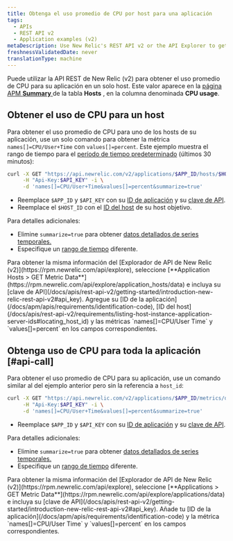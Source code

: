 ```yaml
---
title: Obtenga el uso promedio de CPU por host para una aplicación
tags:
  - APIs
  - REST API v2
  - Application examples (v2)
metaDescription: Use New Relic's REST API v2 or the API Explorer to get average CPU usage per by host.
freshnessValidatedDate: never
translationType: machine
---
```


Puede utilizar la API REST de New Relic (v2) para obtener el uso promedio de CPU para su aplicación en un solo host. Este valor aparece en la [página APM <DNT>**Summary**</DNT> ](/docs/apm/applications-menu/monitoring/apm-overview-page)de la tabla <DNT>**Hosts**</DNT> , en la columna denominada <DNT>**CPU usage**</DNT>.

## Obtener el uso de CPU para un host

Para obtener el uso promedio de CPU para uno de los hosts de su aplicación, use un solo comando para obtener la métrica `names[]=CPU/User+Time` con `values[]=percent`. Este ejemplo muestra el rango de tiempo para el [período de tiempo predeterminado](/docs/apis/rest-api-v2/requirements/specifying-time-range-v2) (últimos 30 minutos):

```bash
curl -X GET "https://api.newrelic.com/v2/applications/$APP_ID/hosts/$HOST_ID/metrics/data.json" \
     -H "Api-Key:$API_KEY" -i \
     -d 'names[]=CPU/User+Time&values[]=percent&summarize=true'
```

* Reemplace `$APP_ID` y `$API_KEY` con su [ID de aplicación](/docs/apm/apis/requirements/identification-code) y su [clave de API](/docs/apis/rest-api-v2/getting-started/introduction-new-relic-rest-api-v2#api_key).
* Reemplace el `$HOST_ID` con el [ID del host](/docs/apis/rest-api-v2/requirements/listing-host-instance-application-server-ids#locating_host_id) de su host objetivo.

Para detalles adicionales:

* Elimine `summarize=true` para obtener [datos detallados de series temporales.](/docs/apis/rest-api-v2/requirements/calculating-average-metric-values-summarize)
* Especifique un [rango de tiempo](/docs/apis/rest-api-v2/requirements/specifying-time-range-v2) diferente.

<Callout variant="tip">
  Para obtener la misma información del [Explorador de API de New Relic (v2)](https://rpm.newrelic.com/api/explore), seleccione [<DNT>**Application Hosts > GET Metric Data**</DNT>](https://rpm.newrelic.com/api/explore/application_hosts/data) e incluya su [clave de API](/docs/apis/rest-api-v2/getting-started/introduction-new-relic-rest-api-v2#api_key). Agregue su [ID de la aplicación](/docs/apm/apis/requirements/identification-code), [ID del host](/docs/apis/rest-api-v2/requirements/listing-host-instance-application-server-ids#locating_host_id) y las métricas `names[]=CPU/User Time` y `values[]=percent` en los campos correspondientes.
</Callout>

## Obtenga uso de CPU para toda la aplicación [#api-call]

Para obtener el uso promedio de CPU para su aplicación, use un comando similar al del ejemplo anterior pero sin la referencia a `host_id`:

```bash
curl -X GET "https://api.newrelic.com/v2/applications/$APP_ID/metrics/data.json" \
     -H "Api-Key:$API_KEY" -i \
     -d 'names[]=CPU/User+Time&values[]=percent&summarize=true'
```

* Reemplace `$APP_ID` y `$API_KEY` con su [ID de aplicación](/docs/apm/apis/requirements/identification-code) y su [clave de API](/docs/apis/rest-api-v2/getting-started/introduction-new-relic-rest-api-v2#api_key).

Para detalles adicionales:

* Elimine `summarize=true` para obtener [datos detallados de series temporales.](/docs/apis/rest-api-v2/requirements/calculating-average-metric-values-summarize)
* Especifique un [rango de tiempo](/docs/apis/rest-api-v2/requirements/specifying-time-range-v2) diferente.

<Callout variant="tip">
  Para obtener la misma información del [Explorador de API de New Relic (v2)](https://rpm.newrelic.com/api/explore), seleccione [<DNT>**Applications > GET Metric Data**</DNT>](https://rpm.newrelic.com/api/explore/applications/data) e incluya su [clave de API](/docs/apis/rest-api-v2/getting-started/introduction-new-relic-rest-api-v2#api_key). Añade tu [ID de la aplicación](/docs/apm/apis/requirements/identification-code) y la métrica `names[]=CPU/User Time` y `values[]=percent` en los campos correspondientes.
</Callout>
